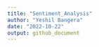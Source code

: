 ```yaml
---
title: "Sentiment_Analysis"
author: "Yeshil Bangera"
date: "2022-10-22"
output: github_document
---
```


```r

```


